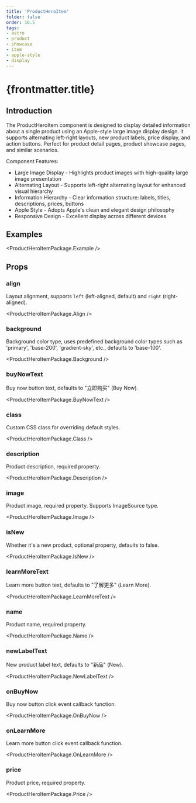 ```yaml
---
title: 'ProductHeroItem'
folder: false
order: 16.5
tags:
- astro
- product
- showcase
- item
- apple-style
- display
---
```



# {frontmatter.title}

## Introduction

The ProductHeroItem component is designed to display detailed information about a single product using an Apple-style large image display design. It supports alternating left-right layouts, new product labels, price display, and action buttons. Perfect for product detail pages, product showcase pages, and similar scenarios.

Component Features:

- Large Image Display - Highlights product images with high-quality large image presentation
- Alternating Layout - Supports left-right alternating layout for enhanced visual hierarchy
- Information Hierarchy - Clear information structure: labels, titles, descriptions, prices, buttons
- Apple Style - Adopts Apple's clean and elegant design philosophy
- Responsive Design - Excellent display across different devices

## Examples

<ProductHeroItemPackage.Example />

## Props

### align

Layout alignment, supports `left` (left-aligned, default) and `right` (right-aligned).

<ProductHeroItemPackage.Align />

### background

Background color type, uses predefined background color types such as 'primary', 'base-200', 'gradient-sky', etc., defaults to 'base-100'.

<ProductHeroItemPackage.Background />

### buyNowText

Buy now button text, defaults to "立即购买" (Buy Now).

<ProductHeroItemPackage.BuyNowText />

### class

Custom CSS class for overriding default styles.

<ProductHeroItemPackage.Class />

### description

Product description, required property.

<ProductHeroItemPackage.Description />

### image

Product image, required property. Supports ImageSource type.

<ProductHeroItemPackage.Image />

### isNew

Whether it's a new product, optional property, defaults to false.

<ProductHeroItemPackage.IsNew />

### learnMoreText

Learn more button text, defaults to "了解更多" (Learn More).

<ProductHeroItemPackage.LearnMoreText />

### name

Product name, required property.

<ProductHeroItemPackage.Name />

### newLabelText

New product label text, defaults to "新品" (New).

<ProductHeroItemPackage.NewLabelText />

### onBuyNow

Buy now button click event callback function.

<ProductHeroItemPackage.OnBuyNow />

### onLearnMore

Learn more button click event callback function.

<ProductHeroItemPackage.OnLearnMore />

### price

Product price, required property.

<ProductHeroItemPackage.Price />


